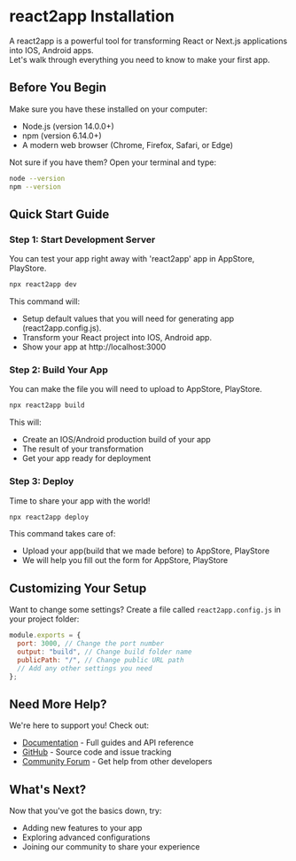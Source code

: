 # react2app Installation

A react2app is a powerful tool for transforming React or Next.js applications into IOS, Android apps.\
Let's walk through everything you need to know to make your first app.

## Before You Begin

Make sure you have these installed on your computer:

- Node.js (version 14.0.0+)
- npm (version 6.14.0+)
- A modern web browser (Chrome, Firefox, Safari, or Edge)

Not sure if you have them? Open your terminal and type:

```bash
node --version
npm --version
```

## Quick Start Guide

### Step 1: Start Development Server

You can test your app right away with 'react2app' app in AppStore, PlayStore.

```bash
npx react2app dev
```

This command will:

- Setup default values that you will need for generating app (react2app.config.js).
- Transform your React project into IOS, Android app.
- Show your app at http://localhost:3000

### Step 2: Build Your App

You can make the file you will need to upload to AppStore, PlayStore.

```bash
npx react2app build
```

This will:

- Create an IOS/Android production build of your app
- The result of your transformation
- Get your app ready for deployment

### Step 3: Deploy

Time to share your app with the world!

```bash
npx react2app deploy
```

This command takes care of:

- Upload your app(build that we made before) to AppStore, PlayStore
- We will help you fill out the form for AppStore, PlayStore

## Customizing Your Setup

Want to change some settings? Create a file called `react2app.config.js` in your project folder:

```javascript
module.exports = {
  port: 3000, // Change the port number
  output: "build", // Change build folder name
  publicPath: "/", // Change public URL path
  // Add any other settings you need
};
```

## Need More Help?

We're here to support you! Check out:

- [Documentation](https://react2app.dev/docs) - Full guides and API reference
- [GitHub](https://github.com/react2app) - Source code and issue tracking
- [Community Forum](https://react2app.dev/community) - Get help from other developers

## What's Next?

Now that you've got the basics down, try:

- Adding new features to your app
- Exploring advanced configurations
- Joining our community to share your experience
